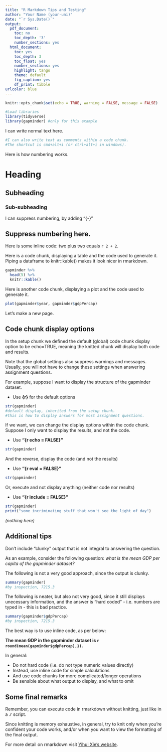 ```yaml
---
title: "R Markdown Tips and Testing"
author: "Your Name (your-uni)"
date: "`r Sys.Date()`"
output:
  pdf_document:
    toc: no
    toc_depth: '3'
    number_sections: yes
  html_document:
    toc: yes
    toc_depth: 3
    toc_float: yes
    number_sections: yes
    highlight: tango
    theme: default
    fig_caption: yes
    df_print: tibble
urlcolor: blue
---
```


```r
knitr::opts_chunk$set(echo = TRUE, warning = FALSE, message = FALSE)
```

```r
#Load libraries
library(tidyverse)
library(gapminder) #only for this example
```

I can write normal text here.

```r
#I can also write text as comments within a code chunk.
#The shortcut is cmd+alt+i (or ctrl+alt+i in windows).
```

Here is how numbering works.

# Heading 
## Subheading
### Sub-subheading

I can suppress numbering, by adding "{-}"

## Suppress numbering here. {-}

Here is some inline code: two plus two equals `r 2 + 2`. 

Here is a code chunk, displaying a table and the code used to generate it.
Piping a dataframe to knitr::kable() makes it look nicer in rmarkdown.
```r
gapminder %>% 
  head(5) %>% 
  knitr::kable()
```

\newpage 

Here is another code chunk, displaying a plot and the code used to generate it.
```r
plot(gapminder$year, gapminder$gdpPercap)
```

Let's make a new page.

\newpage

## Code chunk display options {-}

In the setup chunk we defined the default (global) code chunk display option to be echo=TRUE, meaning the knitted chunk will display both code and results.

Note that the global settings also suppress warnings and messages.
Usually, you will not have to change these settings when answering assignment questions.

For example, suppose I want to display the structure of the gapminder dataset.

- Use **{r}** for the default options

```r
str(gapminder)
#default display, inherited from the setup chunk.
#this is how to display answers for most assignment questions.
```

\medspace

If we want, we can change the display options within the code chunk.
Suppose I only want to display the results, and not the code. 

- Use **"{r echo = FALSE}"**

```r
str(gapminder)
```

\medspace

And the reverse, display the code (and not the results)

- Use **"{r eval = FALSE}"**

```r
str(gapminder)
```

\medspace

Or, execute and not display anything (neither code nor results)

- Use **"{r include = FALSE}"**

```r
str(gapminder)
print("some incriminating stuff that won't see the light of day")
```

*(nothing here)*

\newpage



## Additional tips {-}

Don't include "clunky" output that is not integral to answering the question.

As an example, consider the following question: *what is the mean GDP per capita of the gapminder dataset?*

The following is not a very good approach, since the output is clunky.
```r
summary(gapminder)
#by inspection, 7215.3
```

\medspace 

The following is neater, but also not very good, since it still displays unecessary information, and the answer is "hard coded" - i.e. numbers are typed in - this is bad practice.
```r
summary(gapminder$gdpPercap)
#by inspection, 7215.3
```

\medspace 

The best way is to use inline code, as per below:

**The mean GDP in the gapminder dataset is `r round(mean(gapminder$gdpPercap),1)`.**

\medspace 

In general:

- Do not hard code (i.e. do not type numeric values directly)
- Instead, use inline code for simple calculations
- And use code chunks for more complicated/longer operations
- Be sensible about what output to display, and what to omit

\newpage 

## Some final remarks {-}

Remember, you can execute code in rmarkdown without knitting, just like in a .r script. 

Since knitting is memory exhaustive, in general, try to knit only when you're confident your code works, and/or when you want to view the formatting of the final output. 

For more detail on rmarkdown visit [Yihui Xie's website](https://bookdown.org/yihui/rmarkdown/).


